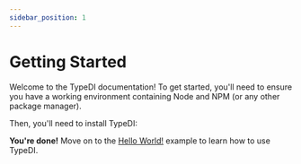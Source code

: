 ```yaml
---
sidebar_position: 1
---
```



# Getting Started

Welcome to the TypeDI documentation! To get started, you'll need to ensure you have a working
environment containing Node and NPM (or any other package manager).

Then, you'll need to install TypeDI:

<NPMInstallBlock packageName="@freshgum/typedi" />

**You're done!** Move on to the [Hello World!](./examples/hello-world) example to learn how to use TypeDI.
